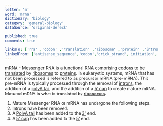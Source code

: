 ```yaml
---
letter: 'm'
word: 'mrna'
dictionary: 'biology'
category: 'general-biology'
dataSource: 'original-dereck'

published: true
comments: true

linksTo: ['rna' ,'codon' ,'translation' ,'ribosome' ,'protein' ,'intron' ,'poly_a_tail' ,'5PrimeCap' ,'PolyATail' ,'3_prime_end_3' ,'5_prime_end_5']
linkedFrom: ['antisense_sequence','codon','crick_strand','initiation','mirna','modrna','poly_cistronic','protein','rna','rna_binding_protein_rna_bp','rna_polymerase_rna_p','rna_seq','ribosome','riboswitch','transcription','translation','translational_fusion','trna','trna','untranslated_region_utr','watson_strand_5_3']
---
```


<a id="mrna">mRNA</a> - Messenger RNA is a functional [RNA](#rna) comprising [codons](#codon) to be [translated](#translation) by [ribosomes](#ribosome) to [proteins](#protein). In eukaryotic systems, mRNA that has not been processed is referred to as precursor mRNA (pre-mRNA). This pre-mRNA is typically processed through the removal of [introns](#intron), the addition of a [polyA tail](#poly_a_tail), and the addition of a [5' cap](#5PrimeCap) to create mature mRNA. Matured mRNA is what is translated by [ribosomes](#ribosome).
1. Mature Messenger RNA or mRNA has undergone the following steps.
2. [Introns](#intron) have been removed.
3. A [PolyA tail](#PolyATail) has been added to the [3'](#3_prime_end_3) end.
4. A [5' cap](#5PrimeCap) has been added to the [5'](#5_prime_end_5) end.